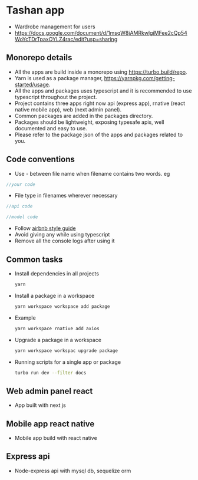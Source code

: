 # Tashan app

- Wardrobe management for users
- https://docs.google.com/document/d/1msqW8jAMRkwlgiMFee2cQp54WoYcTDrTpaxOYLZ4rac/edit?usp=sharing

## Monorepo details

- All the apps are build inside a monorepo using https://turbo.build/repo.
- Yarn is used as a package manager, https://yarnpkg.com/getting-started/usage.
- All the apps and packages uses typescript and it is recommended to use typescript throughout the project.
- Project contains three apps right now api (express app), rnative (react native mobile app), web (next admin panel).
- Common packages are added in the packages directory.
- Packages should be lightweight, exposing typesafe apis, well documented and easy to use.
- Please refer to the package json of the apps and packages related to you.

## Code conventions

- Use - between file name when filename contains two words. eg
```js filename="fancy-logger.ts"
//your code
```
- File type in filenames wherever necessary
```js filename="user.api.ts"
//api code
```
```js filename="user.model.ts"
//model code
```
- Follow [airbnb style guide](https://github.com/airbnb/javascript)
- Avoid giving any while using typescript
- Remove all the console logs after using it

## Common tasks

- Install dependencies in all projects
  ```sh  copy
  yarn
  ```
- Install a package in a workspace
  ```sh copy
  yarn workspace workspace add package
  ```
- Example

  ```sh copy
  yarn workspace rnative add axios
  ```

- Upgrade a package in a workspace

  ```sh copy
  yarn workspace workspac upgrade package
  ```

- Running scripts for a single app or package
  ```sh copy
  turbo run dev --filter docs
  ```

## Web admin panel react
- App built with next js

## Mobile app react native
- Mobile app build with react native

## Express api
- Node-express api with mysql db, sequelize orm

